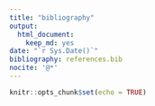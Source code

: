 ```yaml
---
title: "bibliography"
output:
  html_document:
    keep_md: yes
date: "`r Sys.Date()`"
bibliography: references.bib 
nocite: '@*'
---
```


```r
knitr::opts_chunk$set(echo = TRUE)
```


